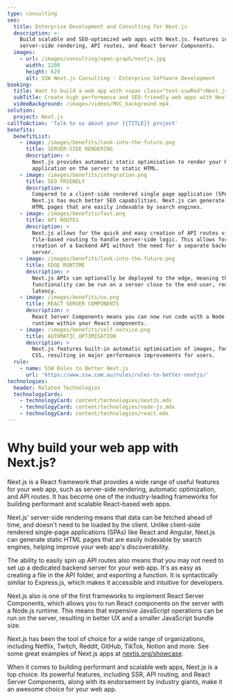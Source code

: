 ```yaml
---
type: consulting
seo:
  title: Enterprise Development and Consulting for Next.js
  description: >-
    Build scalable and SEO-optimized web apps with Next.js. Features include
    server-side rendering, API routes, and React Server Components.
  images:
    - url: /images/consulting/open-graph/nextjs.jpg
      width: 1200
      height: 629
      alt: SSW Next.js Consulting - Enterprise Software Development
booking:
  title: Want to build a web app with <span class="text-sswRed">Next.js</span>?
  subTitle: Create high performance and SEO-friendly web apps with Next.js
  videoBackground: /images/videos/MVC_background.mp4
solution:
  project: Next.js
callToAction: 'Talk to us about your {{TITLE}} project'
benefits:
  benefitList:
    - image: /images/benefits/look-into-the-future.png
      title: SERVER-SIDE RENDERING
      description: >
        Next.js provides automatic static optimisation to render your React 
        application on the server to static HTML.
    - image: /images/benefits/integration.png
      title: SEO FRIENDLY
      description: >
        Compared to a client-side rendered single page application (SPA),
        Next.js has much better SEO capabilities. Next.js can generate static
        HTML pages that are easily indexable by search engines.
    - image: /images/benefits/fast.png
      title: API ROUTES
      description: >
        Next.js allows for the quick and easy creation of API routes via
        file-based routing to handle server-side logic. This allows for the fast
        creation of a backend API without the need for a separate backend
        server.
    - image: /images/benefits/look-into-the-future.png
      title: EDGE RUNTIME
      description: >
        Next.js APIs can optionally be deployed to the edge, meaning that API
        functionality can be run on a server close to the end-user, reducing
        latency.
    - image: /images/benefits/ux.png
      title: REACT SERVER COMPONENTS
      description: >
        React Server Components means you can now run code with a Node.js
        runtime within your React components.
    - image: /images/benefits/self-service.png
      title: AUTOMATIC OPTIMISATION
      description: >
        Next.js features built-in automatic optimisation of images, fonts, and
        CSS, resulting in major performance improvements for users.
  rule:
    - name: SSW Rules to Better Next.js
      url: 'https://www.ssw.com.au/rules/rules-to-better-nextjs/'
technologies:
  header: Related Technologies
  technologyCards:
    - technologyCard: content/technologies/nextJs.mdx
    - technologyCard: content/technologies/node-js.mdx
    - technologyCard: content/technologies/react.mdx
---
```


# Why build your web app with **Next.js**?

Next.js is a React framework that provides a wide range of useful features for your web app,
such as server-side rendering, automatic optimization, and API routes. It has become one of the
industry-leading frameworks for building performant and scalable React-based web apps.

<VideoEmbed url="https://www.youtube.com/watch?v=Sklc_fQBmcs" caption="Video: Next.js in 100 Seconds // Plus Full Beginner's Tutorial (11 mins)" />

Next.js' server-side rendering means that data can be fetched ahead of time, and doesn't
need to be loaded by the client. Unlike client-side rendered single-page applications
(SPAs) like React and Angular, Next.js can generate static HTML pages that are easily
indexable by search engines, helping improve your web app's discoverability.

The ability to easily spin up API routes also means that you may not need to set up
a dedicated backend server for your web app. It's as easy as creating a file in the API
folder, and exporting a function. It is syntactically similar to Express.js, which
makes it accessible and intuitive for developers.

Next.js also is one of the first frameworks to implement React Server Components,
which allows you to run React components on the server with a Node.js runtime. This
means that expensive JavaScript operations can be run on the server, resulting in
better UX and a smaller JavaScript bundle size.

Next.js has been the tool of choice for a wide range of organizations, including
Netflix, Twitch, Reddit, GitHub, TikTok, Notion and more. See some great examples
of Next.js apps at [nextjs.org/showcase](https://nextjs.org/showcase).

When it comes to building performant and scalable web apps, Next.js is a top choice.
Its powerful features, including SSR, API routing, and React Server Components, along
with its endorsement by industry giants, make it an awesome choice for your web app.
